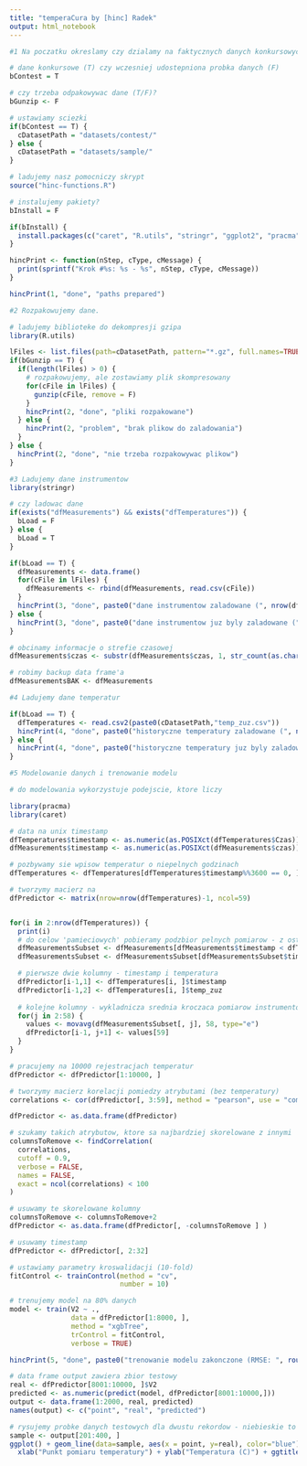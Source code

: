 ```yaml
---
title: "temperaCura by [hinc] Radek"
output: html_notebook
---
```


```r
#1 Na poczatku okreslamy czy dzialamy na faktycznych danych konkursowych (bContest = T) czy tez na probce (bContest = F).

# dane konkursowe (T) czy wczesniej udostepniona probka danych (F)
bContest = T

# czy trzeba odpakowywac dane (T/F)?
bGunzip <- F

# ustawiamy sciezki
if(bContest == T) {
  cDatasetPath = "datasets/contest/"
} else {
  cDatasetPath = "datasets/sample/"
}

# ladujemy nasz pomocniczy skrypt
source("hinc-functions.R")

# instalujemy pakiety?
bInstall = F

if(bInstall) {
  install.packages(c("caret", "R.utils", "stringr", "ggplot2", "pracma"))
}

hincPrint <- function(nStep, cType, cMessage) {
  print(sprintf("Krok #%s: %s - %s", nStep, cType, cMessage))
}

hincPrint(1, "done", "paths prepared")
```



```r
#2 Rozpakowujemy dane.

# ladujemy biblioteke do dekompresji gzipa
library(R.utils)

lFiles <- list.files(path=cDatasetPath, pattern="*.gz", full.names=TRUE, recursive=FALSE)
if(bGunzip == T) {
  if(length(lFiles) > 0) {
    # rozpakowujemy, ale zostawiamy plik skompresowany
    for(cFile in lFiles) {
      gunzip(cFile, remove = F)
    }
    hincPrint(2, "done", "pliki rozpakowane")
  } else {
    hincPrint(2, "problem", "brak plikow do zaladowania")
  }
} else {
  hincPrint(2, "done", "nie trzeba rozpakowywac plikow")
}

```

```r
#3 Ladujemy dane instrumentow
library(stringr)

# czy ladowac dane
if(exists("dfMeasurements") && exists("dfTemperatures")) {
  bLoad = F
} else {
  bLoad = T
}

if(bLoad == T) {
  dfMeasurements <- data.frame()
  for(cFile in lFiles) {
    dfMeasurements <- rbind(dfMeasurements, read.csv(cFile))
  }
  hincPrint(3, "done", paste0("dane instrumentow zaladowane (", nrow(dfMeasurements), " rekordow)"))
} else {
  hincPrint(3, "done", paste0("dane instrumentow juz byly zaladowane (", nrow(dfMeasurements), " rekordow)"))
}

# obcinamy informacje o strefie czasowej
dfMeasurements$czas <- substr(dfMeasurements$czas, 1, str_count(as.character(dfMeasurements[1,]$czas)) - 6)

# robimy backup data frame'a
dfMeasurementsBAK <- dfMeasurements
```

```r

#4 Ladujemy dane temperatur

if(bLoad == T) {
  dfTemperatures <- read.csv2(paste0(cDatasetPath,"temp_zuz.csv"))
  hincPrint(4, "done", paste0("historyczne temperatury zaladowane (", nrow(dfTemperatures), " rekordow)"))
} else {
  hincPrint(4, "done", paste0("historyczne temperatury juz byly zaladowane (", nrow(dfTemperatures), " rekordow)"))
}

```

```r
#5 Modelowanie danych i trenowanie modelu

# do modelowania wykorzystuje podejscie, ktore liczy 

library(pracma)
library(caret)

# data na unix timestamp
dfTemperatures$timestamp <- as.numeric(as.POSIXct(dfTemperatures$Czas))
dfMeasurements$timestamp <- as.numeric(as.POSIXct(dfMeasurements$czas))

# pozbywamy sie wpisow temperatur o niepelnych godzinach
dfTemperatures <- dfTemperatures[dfTemperatures$timestamp%%3600 == 0, ]

# tworzymy macierz na 
dfPredictor <- matrix(nrow=nrow(dfTemperatures)-1, ncol=59)


for(i in 2:nrow(dfTemperatures)) {
  print(i)
  # do celow 'pamieciowych' pobieramy podzbior pelnych pomiarow - z ostatniej godziny
  dfMeasurementsSubset <- dfMeasurements[dfMeasurements$timestamp < dfTemperatures[i, ]$timestamp, ]
  dfMeasurementsSubset <- dfMeasurementsSubset[dfMeasurementsSubset$timestamp > dfTemperatures[i - 1, ]$timestamp, ]

  # pierwsze dwie kolumny - timestamp i temperatura
  dfPredictor[i-1,1] <- dfTemperatures[i, ]$timestamp
  dfPredictor[i-1,2] <- dfTemperatures[i, ]$temp_zuz
  
  # kolejne kolumny - wykladnicza srednia kroczaca pomiarow instrumentow z ostatniej godziny, najnowsze pomiary - najwazniejsze
  for(j in 2:58) {
    values <- movavg(dfMeasurementsSubset[, j], 58, type="e")
    dfPredictor[i-1, j+1] <- values[59]
  }
}

# pracujemy na 10000 rejestracjach temperatur
dfPredictor <- dfPredictor[1:10000, ]

# tworzymy macierz korelacji pomiedzy atrybutami (bez temperatury)
correlations <- cor(dfPredictor[, 3:59], method = "pearson", use = "complete.obs")

dfPredictor <- as.data.frame(dfPredictor)

# szukamy takich atrybutow, ktore sa najbardziej skorelowane z innymi
columnsToRemove <- findCorrelation(
  correlations,
  cutoff = 0.9,
  verbose = FALSE,
  names = FALSE,
  exact = ncol(correlations) < 100
)

# usuwamy te skorelowane kolumny
columnsToRemove <- columnsToRemove+2
dfPredictor <- as.data.frame(dfPredictor[, -columnsToRemove ] )

# usuwamy timestamp
dfPredictor <- dfPredictor[, 2:32]

# ustawiamy parametry kroswalidacji (10-fold)
fitControl <- trainControl(method = "cv",   
                           number = 10)    

# trenujemy model na 80% danych
model <- train(V2 ~ .,
               data = dfPredictor[1:8000, ],
               method = "xgbTree",
               trControl = fitControl,
               verbose = TRUE)

hincPrint(5, "done", paste0("trenowanie modelu zakonczone (RMSE: ", round(mean(model$results$RMSE),4),")"))

```

```r

# data frame output zawiera zbior testowy
real <- dfPredictor[8001:10000, ]$V2
predicted <- as.numeric(predict(model, dfPredictor[8001:10000,]))
output <- data.frame(1:2000, real, predicted)
names(output) <- c("point", "real", "predicted")

# rysujemy probke danych testowych dla dwustu rekordow - niebieskie to rzeczywiste, czerwone - predykcja
sample <- output[201:400, ]
ggplot() + geom_line(data=sample, aes(x = point, y=real), color="blue") + geom_line(data=sample, aes(x = point, y=predicted), color = "red") +
  xlab("Punkt pomiaru temperatury") + ylab("Temperatura (C)") + ggtitle("Predykcja (czerwone) vs rzeczywistosc (niebieskie)")

```